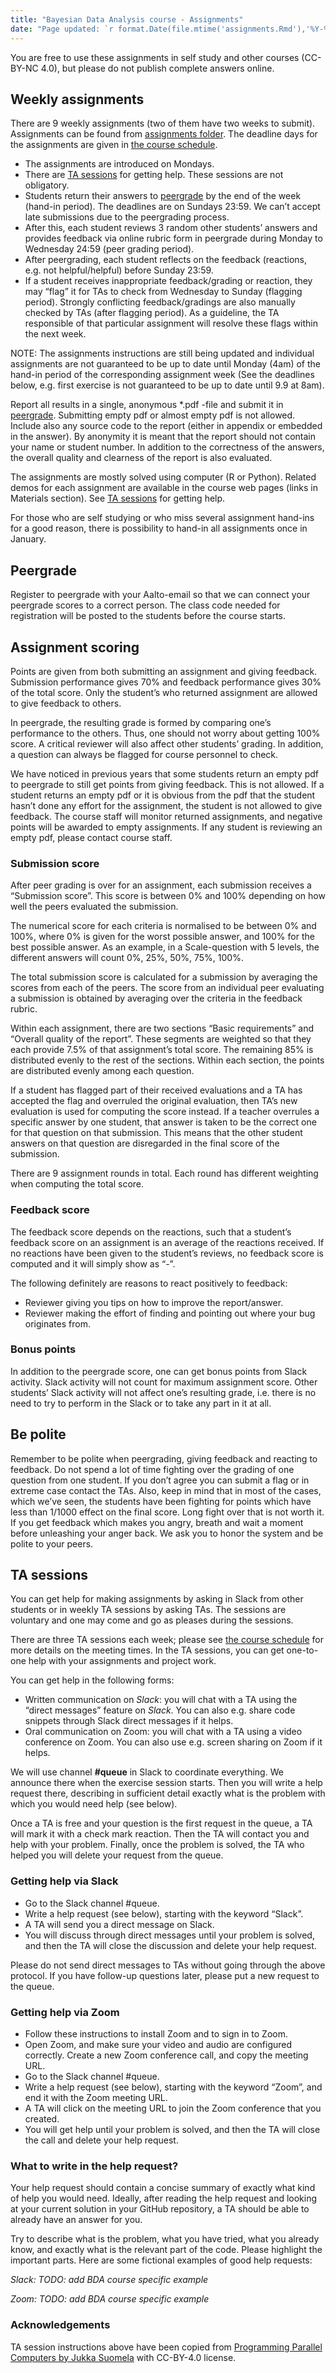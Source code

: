 ```yaml
---
title: "Bayesian Data Analysis course - Assignments"
date: "Page updated: `r format.Date(file.mtime('assignments.Rmd'),'%Y-%m-%d')`"
---
```


You are free to use these assignments in self study and other courses
(CC-BY-NC 4.0), but please do not publish complete answers online.

## Weekly assignments

There are 9 weekly assignments (two of them have two weeks to
submit). Assignments can be found from [assignments
folder](assignments). The deadline days for the assignments are given
in [the course schedule](Aalto2020.html#Schedule_2020).

- The assignments are introduced on Mondays.
- There are [TA sessions](#TA_sessions) for getting help. These sessions are not obligatory.
- Students return their answers to
[peergrade](https://www.peergrade.io) by the end of the week (hand-in
period). The deadlines are on Sundays 23:59. We can't accept late submissions due to the peergrading process.
- After this, each student reviews 3 random other students'
answers and provides feedback via online rubric form in peergrade during Monday to
Wednesday 24:59 (peer grading period).
- After peergrading, each student reflects on the feedback (reactions, e.g. not helpful/helpful) before Sunday 23:59.
- If a
student receives inappropriate feedback/grading or reaction, they may "flag" it
for TAs to check from Wednesday to Sunday (flagging period).
Strongly conflicting feedback/gradings are also manually checked by TAs (after
flagging period). As a guideline, the TA responsible of that particular 
assignment will resolve these flags within the next week.

NOTE: The assignments instructions are still being updated and
individual assignments are not guaranteed to be up to date until Monday
(4am) of the hand-in period of the corresponding assignment week (See
the deadlines below, e.g. first exercise is not guaranteed to be up to
date until 9.9 at 8am).

Report all results in a single, anonymous *.pdf -file and submit it in
[peergrade](https://www.peergrade.io). Submitting empty pdf or almost
empty pdf is not allowed. Include also any source code to the report
(either in appendix or embedded in the answer). By anonymity it is meant
that the report should not contain your name or student number. In
addition to the correctness of the answers, the overall quality and
clearness of the report is also evaluated.

The assignments are mostly solved using computer (R or Python). Related
demos for each assignment are available in the course web pages (links
in Materials section). See [TA sessions](#TA_sessions) for getting help.

For those who are self studying or who miss several assignment hand-ins
for a good reason, there is possibility to hand-in all assignments once
in January.

## Peergrade

Register to peergrade with your Aalto-email so that we can connect your
peergrade scores to a correct person. The class code needed for
registration will be posted to the students before the course starts.

## Assignment scoring

Points are given from both submitting an assignment and giving
feedback. Submission performance gives 70\% and feedback performance
gives 30\% of the total score. Only the student's who returned
assignment are allowed to give feedback to others.

In peergrade, the resulting grade is formed by comparing one's
performance to the others. Thus, one should not worry about getting
100\% score. A critical reviewer will also affect other students'
grading. In addition, a question can always be flagged for course
personnel to check.

We have noticed in previous years that some students return an empty
pdf to peergrade to still get points from giving feedback. This is not
allowed. If a student returns an empty pdf or it is obvious from the
pdf that the student hasn't done any effort for the assignment, the
student is not allowed to give feedback. The course staff will monitor
returned assignments, and negative points will be awarded to empty assignments.
If any student is reviewing an empty pdf, please contact course staff.

### Submission score

After peer grading is over for an assignment, each submission receives a
"Submission score". This score is between 0\% and 100\% depending on how
well the peers evaluated the submission.

The numerical score for each criteria is normalised to be between 0\%
and 100\%, where 0\% is given for the worst possible answer, and 100\%
for the best possible answer. As an example, in a Scale-question with 5
levels, the different answers will count 0\%, 25\%, 50\%, 75\%, 100\%.

The total submission score is calculated for a submission by averaging
the scores from each of the peers. The score from an individual peer
evaluating a submission is obtained by averaging over the criteria in
the feedback rubric.

Within each assignment, there are two sections "Basic requirements" and
"Overall quality of the report". These segments are weighted so that
they each provide 7.5\% of that assignment's total score. The remaining
85\% is distributed evenly to the rest of the sections. Within each
section, the points are distributed evenly among each question.

If a student has flagged part of their received evaluations and a TA has
accepted the flag and overruled the original evaluation, then TA's new
evaluation is used for computing the score instead. If a teacher
overrules a specific answer by one student, that answer is taken to be
the correct one for that question on that submission. This means that
the other student answers on that question are disregarded in the final
score of the submission.

There are 9 assignment rounds in total. Each round has different
weighting when computing the total score. 

### Feedback score

The feedback score depends on the reactions, such that a student's
feedback score on an assignment is an average of the reactions
received. If no reactions have been given to the student's reviews, no
feedback score is computed and it will simply show as "-".

The following definitely are reasons to react positively to feedback:

- Reviewer giving you tips on how to improve the report/answer.
- Reviewer making the effort of finding and pointing out where your bug originates from.

### Bonus points

In addition to the peergrade score, one can get bonus points from
Slack activity. Slack activity will not count for maximum assignment
score. Other students' Slack activity will not affect one's resulting
grade, i.e. there is no need to try to perform in the Slack or to take
any part in it at all.

## Be polite

Remember to be polite when peergrading, giving feedback and reacting to
feedback. Do not spend a lot of time fighting over the grading of one question
from one student. If you don't agree you can submit a flag or in extreme case
contact the TAs. Also, keep in mind that in most of the cases, which
we've seen, the students have been fighting for points which have less
than 1/1000 effect on the final score. Long fight over that is not
worth it.  If you get feedback which makes you angry, breath and wait a
moment before unleashing your anger back. We ask you to honor the
system and be polite to your peers.

## TA sessions

You can get help for making assignments by asking in Slack from other
students or in weekly TA sessions by asking TAs. The sessions are
voluntary and one may come and go as pleases during the
sessions. 

There are three TA sessions each week; please see [the course
schedule](Aalto2020.html#Schedule_2020) for more details on the meeting
times. In the TA sessions, you can get one-to-one help with your
assignments and project work.

You can get help in the following forms:

- Written communication on *Slack*: you will chat with a TA using the “direct messages” feature on *Slack*. You can also e.g. share code snippets through Slack direct messages if it helps.
- Oral communication on Zoom: you will chat with a TA using a video conference on Zoom. You can also use e.g. screen sharing on Zoom if it helps.

We will use channel **#queue** in Slack to coordinate everything. We announce there when the exercise session starts. Then you will write a help request there, describing in sufficient detail exactly what is the problem with which you would need help (see below).

Once a TA is free and your question is the first request in the queue, a TA will mark it with a check mark reaction. Then the TA will contact you and help with your problem. Finally, once the problem is solved, the TA who helped you will delete your request from the queue.

### Getting help via Slack

- Go to the Slack channel #queue.
- Write a help request (see below), starting with the keyword “Slack”.
- A TA will send you a direct message on Slack.
- You will discuss through direct messages until your problem is solved, and then the TA will close the discussion and delete your help request.

Please do not send direct messages to TAs without going through the above protocol. If you have follow-up questions later, please put a new request to the queue.

### Getting help via Zoom

- Follow these instructions to install Zoom and to sign in to Zoom.
- Open Zoom, and make sure your video and audio are configured correctly. Create a new Zoom conference call, and copy the meeting URL.
- Go to the Slack channel #queue.
- Write a help request (see below), starting with the keyword “Zoom”, and end it with the Zoom meeting URL.
- A TA will click on the meeting URL to join the Zoom conference that you created.
- You will get help until your problem is solved, and then the TA will close the call and delete your help request.

### What to write in the help request?

Your help request should contain a concise summary of exactly what kind of help you would need. Ideally, after reading the help request and looking at your current solution in your GitHub repository, a TA should be able to already have an answer for you.

Try to describe what is the problem, what you have tried, what you already know, and exactly what is the relevant part of the code. Please highlight the important parts. Here are some fictional examples of good help requests:

*Slack: TODO: add BDA course specific example*

*Zoom: TODO: add BDA course specific example*

### Acknowledgements {.toc-ignore}

TA session instructions above have been copied from [Programming
Parallel Computers by Jukka Suomela](http://ppc.cs.aalto.fi/2020/lab/)
with CC-BY-4.0 license.
